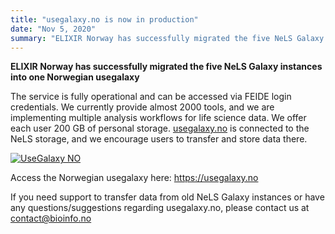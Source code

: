 ```yaml
---
title: "usegalaxy.no is now in production"
date: "Nov 5, 2020"
summary: "ELIXIR Norway has successfully migrated the five NeLS Galaxy instances into one Norwegian usegalaxy"
---
```


**ELIXIR Norway has successfully migrated the five NeLS Galaxy instances into one Norwegian usegalaxy**

The service is fully operational and can be accessed via FEIDE login credentials. We currently provide almost 2000 tools, and we are implementing multiple analysis workflows for life science data. We offer each user 200 GB of personal storage. [usegalaxy.no](usegalaxy.no) is connected to the NeLS storage, and we encourage users to transfer and store data there.

[![UseGalaxy NO](/images/news/usegalaxyno-is-now-in-production/usegalaxy-no-banner.png)](https://usegalaxy.no/)

Access the Norwegian usegalaxy here: https://usegalaxy.no

If you need support to transfer data from old NeLS Galaxy instances or have any questions/suggestions regarding usegalaxy.no, please contact us at [contact@bioinfo.no](mailto:contact@bioinfo.no)
